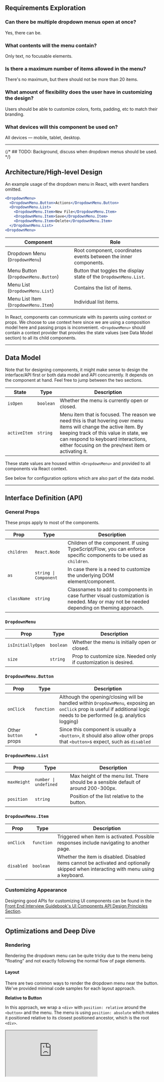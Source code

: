 ## Requirements Exploration

### Can there be multiple dropdown menus open at once?

Yes, there can be.

### What contents will the menu contain?

Only text, no focusable elements.

### Is there a maximum number of items allowed in the menu?

There's no maximum, but there should not be more than 20 items.

### What amount of flexibility does the user have in customizing the design?

Users should be able to customize colors, fonts, padding, etc to match their branding.

### What devices will this component be used on?

All devices — mobile, tablet, desktop.

---

{/* ## TODO: Background, discuss when dropdown menus should be used. */}

## Architecture/High-level Design

An example usage of the dropdown menu in React, with event handlers omitted.

```jsx
<DropdownMenu>
  <DropdownMenu.Button>Actions</DropdownMenu.Button>
  <DropdownMenu.List>
    <DropdownMenu.Item>New File</DropdownMenu.Item>
    <DropdownMenu.Item>Save</DropdownMenu.Item>
    <DropdownMenu.Item>Delete</DropdownMenu.Item>
  </DropdownMenu.List>
<DropdownMenu>
```

| Component | Role |
| --- | --- |
| Dropdown Menu (`DropdownMenu`) | Root component, coordinates events between the inner components. |
| Menu Button (`DropdownMenu.Button`) | Button that toggles the display state of the `DropdownMenu.List`. |
| Menu List (`DropdownMenu.List`) | Contains the list of items. |
| Menu List Item (`DropdownMenu.Item`) | Individual list items. |

In React, components can communicate with its parents using context or props. We choose to use context here since we are using a composition model here and passing props is inconvenient. `<DropdownMenu>` should contain a context provider that provides the state values (see Data Model section) to all its child components.

---

## Data Model

Note that for designing components, it might make sense to design the interface/API first or both data model and API concurrently. It depends on the component at hand. Feel free to jump between the two sections.

| State | Type | Description |
| --- | --- | --- |
| `isOpen` | `boolean` | Whether the menu is currently open or closed. |
| `activeItem` | `string` | Menu item that is focused. The reason we need this is that hovering over menu items will change the active item. By keeping track of this value in state, we can respond to keyboard interactions, either focusing on the prev/next item or activating it. |

These state values are housed within `<DropdownMenu>` and provided to all components via React context.

See below for configuration options which are also part of the data model.

---

## Interface Definition (API)

### General Props

These props apply to most of the components.

| Prop | Type | Description |
| --- | --- | --- |
| `children` | `React.Node` | Children of the component. If using TypeScript/Flow, you can enforce specific components to be used as `children`. |
| `as` | `string \| Component` | In case there is a need to customize the underlying DOM element/component. |
| `className` | `string` | Classnames to add to components in case further visual customization is needed. May or may not be needed depending on theming approach. |

### `DropdownMenu`

| Prop | Type | Description |
| --- | --- | --- |
| `isInitiallyOpen` | `boolean` | Whether the menu is initially open or closed. |
| `size` | `string` | Prop to customize size. Needed only if customization is desired. |

### `DropdownMenu.Button`

| Prop | Type | Description |
| --- | --- | --- |
| `onClick` | `function` | Although the opening/closing will be handled within `DropdownMenu`, exposing an `onClick` prop is useful if additional logic needs to be performed (e.g. analytics logging) |
| Other `button` props | \* | Since this component is usually a `<button>`, it should also allow other props that `<button>`s expect, such as `disabled` |

### `DropdownMenu.List`

| Prop | Type | Description |
| --- | --- | --- |
| `maxHeight` | `number \| undefined` | Max height of the menu list. There should be a sensible default of around 200-300px. |
| `position` | `string` | Position of the list relative to the button. |

### `DropdownMenu.Item`

| Prop | Type | Description |
| --- | --- | --- |
| `onClick` | `function` | Triggered when item is activated. Possible responses include navigating to another page. |
| `disabled` | `boolean` | Whether the item is disabled. Disabled items cannot be activated and optionally skipped when interacting with menu using a keyboard. |

### Customizing Appearance

Designing good APIs for customizing UI components can be found in the [Front End Interview Guidebook's UI Components API Design Principles Section](/front-end-interview-guidebook/user-interface-components-api-design-principles).

---

## Optimizations and Deep Dive

### Rendering

Rendering the dropdown menu can be quite tricky due to the menu being "floating" and not exactly following the normal flow of page elements.

#### Layout

There are two common ways to render the dropdown menu near the button. We've provided minimal code samples for each layout approach.

**Relative to Button**

In this approach, we wrap a `<div>` with `position: relative` around the `<button>` and the menu. The menu is using `position: absolute` which makes it positioned relative to its closest positioned ancestor, which is the root `<div>`.

<iframe
  src="https://codesandbox.io/embed/dropdown-menu-relative-button-emxn9u?fontsize=14&hidenavigation=1&theme=dark&module=/src/App.js,/src/styles.css&view=split"
  style={{
    width: '100%',
    height: 500,
    border: 0,
    borderRadius: 4,
    overflow: 'hidden',
  }}
  title="Dropdown menu which is relative to the button trigger"
  allow="accelerometer; ambient-light-sensor; camera; encrypted-media; geolocation; gyroscope; hid; microphone; midi; payment; usb; vr; xr-spatial-tracking"
  sandbox="allow-forms allow-modals allow-popups allow-presentation allow-same-origin allow-scripts"
/>

This method is straightforward and does not require much calculation of elements and their positions to the page, but parent containers with `overflow: hidden` can possibly clip the menu and its contents, or there could be `z-index` issues.

This approach is used by [Headless UI](https://headlessui.com/react/menu) and [Bootstrap](https://getbootstrap.com/docs/5.3/components/dropdowns/).

**Relative to Page**

In this approach, the menu is rendered as a direct child of the `<body>` and positioned `absolute`-ly to the **page** by getting the element's `offsetTop` and `offsetLeft` to get the coordinates of the `<button>` relative to the page and adding its height (`offsetHeight`) to get the final Y position to render the menu.

In React, this can be done using [React Portals](https://beta.reactjs.org/reference/react-dom/createPortal), which lets you render outside the DOM hierarchy of the parent component. A typical use case for portals is when a parent component has an `overflow: hidden` or `z-index` style, but you need the child to visually "break out" of its container. Common examples include dropdown menus, tooltips, modals.

<iframe
  src="https://codesandbox.io/embed/dropdown-menu-relative-page-r4zoiu
?fontsize=14&hidenavigation=1&theme=dark&module=/src/App.js,/src/styles.css&view=split"
  style={{
    width: '100%',
    height: 500,
    border: 0,
    borderRadius: 4,
    overflow: 'hidden',
  }}
  title="Dropdown menu which is relative to page, implemented using React Portal"
  allow="accelerometer; ambient-light-sensor; camera; encrypted-media; geolocation; gyroscope; hid; microphone; midi; payment; usb; vr; xr-spatial-tracking"
  sandbox="allow-forms allow-modals allow-popups allow-presentation allow-same-origin allow-scripts"
/>

The downside of this approach is that if the window is resized or if contents of the page changes such that the height of the page is shorter than when the menu was first shown, the menu's position will be incorrect. As a workaround, you can watch the window for height changes and re-render the menu with the correct position.

This approach is used by [Radix UI](https://www.radix-ui.com/docs/primitives/components/dropdown-menu) and [Reach UI](https://reach.tech/menu-button).

#### Position

The component can also allow customization of alignment, in all directions around the `<button>`. Examples of left/right-aligned menu lists can be found in the example below. Supporting more alignments is a matter of finding the right values for `top`/`left`/`right`/`bottom`/CSS translations to use.

<iframe
  src="https://codesandbox.io/embed/dropdown-menu-relative-button-emxn9u?fontsize=14&hidenavigation=1&theme=dark&module=/src/App.js,/src/styles.css&view=split"
  style={{
    width: '100%',
    height: 500,
    border: 0,
    borderRadius: 4,
    overflow: 'hidden',
  }}
  title="Dropdown Menu Positions"
  allow="accelerometer; ambient-light-sensor; camera; encrypted-media; geolocation; gyroscope; hid; microphone; midi; payment; usb; vr; xr-spatial-tracking"
  sandbox="allow-forms allow-modals allow-popups allow-presentation allow-same-origin allow-scripts"
/>

#### Maximum Height

Since there is no maximum allowable number of items in the menu, we can set a default maximum height for the menu such that the excess items can be accessed by scrolling within the menu. This height can also be customized.

#### Rendering in HTML or JavaScript

The dropdown menu c a n either be :

1. Rendered into the HTML like [Bootstrap's Dropdowns](https://getbootstrap.com/docs/5.3/components/dropdowns/). The menu is initially hidden from view via `display: none` / `opacity: 0` / `hidden` attribute, and those styles are toggled when the menu is to be shown.
1. Rendered on the fly via JavaScript after the menu button is activated.

The pros of rendering in the HTML first is better runtime performance due to fewer DOM operations needed to show the menu. The downside is that the HTML can be unnecessarily bloated especially if the user never interacts with the dropdown menu at all. Since the menu items usually don't contribute towards SEO and there likely won't be that many elements, the benefits of rendering the menu beforehand in HTML are relatively minor.

### Automatic Flipping When Near the Edge

Smart dropdown menus will know its position relative to the viewport and can flip itself when there is insufficient space to display the full menu in its current position. [Reach UI's Menu](https://reach.tech/menu-button) has autoflipping implemented.

Optionally, scrolling can be disabled on the window when a menu is open (by adding `overflow: hidden` to `<body>`). This limits the user experience but avoids the need for automatic flipping which can be complicated to implement. [Material UI's Menu](https://mui.com/material-ui/react-menu) component takes this approach.

![Dropdown Menu Autoflipping example](/img/questions/dropdown-menu/dropdown-menu-autoflip.png)

The core idea here is to know how tall the menu will be and autoflip when the bottom of the menu will exceed the viewport's height.

- **Viewport height**: `window.innerHeight`.
- **Position of menu's bottom edge**: which is a combination of:
  1. Button position relative to viewport (`buttonEl.getBoundingClientRect().y`)
  1. Button height (`buttonEl.getBoundingClientRect().height`)
  1. Menu height (`menuEl.getBoundingClientRect().height`)
  1. Spacing between button and menu

Here's an example on how to implement the menu autoflipping behavior in React. Make sure to make the preview height short enough in order to see the autoflipping in action.

<iframe
  src="https://codesandbox.io/embed/dropdown-menu-autoflip-ybqbeu?fontsize=14&hidenavigation=1&theme=dark&module=/src/App.js,/src/styles.css&view=split"
  style={{
    width: '100%',
    height: 500,
    border: 0,
    borderRadius: 4,
    overflow: 'hidden',
  }}
  title="Dropdown Menu Autoflipping"
  allow="accelerometer; ambient-light-sensor; camera; encrypted-media; geolocation; gyroscope; hid; microphone; midi; payment; usb; vr; xr-spatial-tracking"
  sandbox="allow-forms allow-modals allow-popups allow-presentation allow-same-origin allow-scripts"
/>

{/* ### TODO `z-index` */}

### Accessibility (a11y)

#### Mouse Interactions

Clicking on the button toggles the display state of the menu. Clicking outside an open menu will close that menu. We have to ensure that clicks within the menu do not close it.

Pseudocode for how to implement close on click outside behavior based on the [React hook `useOnClickOutside`](https://usehooks.com/useOnClickOutside/):

```js
function clickListener(event) {
  // No-op if clicked element is button or a
  // descendant of the menu.
  if (
    $buttonElement.contains(event.target) ||
    $menuElement.contains(event.target)
  ) {
    return;
  }

  closeMenu();
}

document.addEventListener('mousedown', clickListener);
document.addEventListener('touchstart', clickListener);
```

Remember to remove the `clickListener`s when the menu is closed.

Here's how to implement click outside to dismiss behavior in React:

<iframe
  src="https://codesandbox.io/embed/dropdown-menu-click-outside-lq040x?fontsize=14&hidenavigation=1&theme=dark&module=/src/App.js,/src/styles.css&view=split"
  style={{
    width: '100%',
    height: 500,
    border: 0,
    borderRadius: 4,
    overflow: 'hidden',
  }}
  title="dropdown-menu-click-outside-lq040x"
  allow="accelerometer; ambient-light-sensor; camera; encrypted-media; geolocation; gyroscope; hid; microphone; midi; payment; usb; vr; xr-spatial-tracking"
  sandbox="allow-forms allow-modals allow-popups allow-presentation allow-same-origin allow-scripts"
/>

#### Focus Management

When the menu is open, focus is trapped and pressing <kbd>Tab</kbd> shouldn't shift focus on another element. When the menu is closed, focus returns to the button.

#### Keyboard Interactions

There are two WAI-ARIA patterns to follow: the [Menu Button pattern](https://www.w3.org/WAI/ARIA/apg/patterns/menubutton/) and the [Menu pattern](https://www.w3.org/WAI/ARIA/apg/patterns/menubar/). The latter is needed after the menu is open.

**Button**

When the focus is on the button:

| Key | Description |
| --- | --- |
| <kbd>Enter</kbd> | Opens the menu and places focus on the first menu item. |
| <kbd>Space</kbd> | Opens the menu and places focus on the first menu item. |
| <kbd>ArrowDown</kbd> (Optional) | Opens the menu and moves focus on the first menu item. |
| <kbd>ArrowUp</kbd> (Optional) | Opens the menu and moves focus on the last menu item. |

**Menu**

When the focus is on the menu items:

| Key | Description |
| --- | --- |
| <kbd>Enter</kbd> | Activates the item and closes the menu. |
| <kbd>Space</kbd> (Optional) | Activates the item and closes the menu. |
| <kbd>ArrowDown</kbd> | Moves focus to the next item, optionally wrapping from the last to the first. |
| <kbd>ArrowUp</kbd> | Moves focus to the previous item, optionally wrapping from the first to the last. |
| <kbd>Home</kbd> | If arrow key wrapping is not supported, moves focus to the first item. |
| <kbd>End</kbd> | If arrow key wrapping is not supported, moves focus to the last item. |
| <kbd>Esc</kbd> | Closes the menu that contains focus and returns focus to the button. |

#### WAI-ARIA Roles, States, and Properties

- Button
  - The element that opens the menu has role `button`.
  - The element with role `button` has `aria-haspopup` set to either `menu` or `true`.
  - When the menu is displayed, the element with role button has `aria-expanded` set to `true`. When the menu is hidden, it is recommended that `aria-expanded` is not present. If `aria-expanded` is specified when the menu is hidden, it is set to `false`.
  - The element that contains the menu items displayed by activating the button has role `menu`.
  - Optionally, the element with role button has a value specified for `aria-controls` that refers to the element with role `menu`.
- Menu/Menuitems
  - The element serving as the menu has a role of `menu`.
  - The items contained in a `menu` are child elements of the containing menu and have the `menuitem` role. menuitem
  - When a menu item is disabled, `aria-disabled` is set to `true`.
  - An element with role `menu` either has:
    - `aria-labelledby` set to a value that refers to the `menuitem` or `button` that controls its display.
    - A label provided by `aria-label`.

### Internationalization (i18n)

Since all user-facing strings are provided by the user, strings can be displayed as-is. However, do note that some strings can be long in certain languages, so overflowing text should either by truncated or wrapped. Text shouldn't overflow out of the menu/button.

For RTL languages, the menu button and contents have to be horizontally flipped. To achieve this, the menu component can take in a `direction` config option/prop and render contents depending on the value.

![Dropdown Menu Right-to-left example](/img/questions/dropdown-menu/dropdown-menu-rtl.png)

---

## References

- Themed Examples
  - [Dropdowns · Bootstrap v5.3](https://getbootstrap.com/docs/5.3/components/dropdowns)
  - [React Menu component - Material UI](https://mui.com/material-ui/react-menu/)
- Headless Examples
  - [Dropdown Menu — Radix UI](https://www.radix-ui.com/docs/primitives/components/dropdown-menu)
  - [Menu Button — Reach UI](https://reach.tech/menu-button)
  - [Menu (Dropdown) - Headless UI](https://headlessui.com/react/menu)
- Aria Authoring Practices Guide (APG)
  - [Menu Button Pattern](https://www.w3.org/WAI/ARIA/apg/patterns/menubutton/)
  - [Menu Pattern](https://www.w3.org/WAI/ARIA/apg/patterns/menu/)
